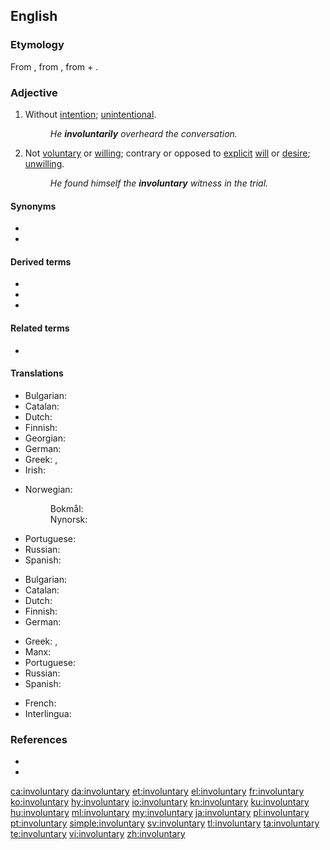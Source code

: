 ==English==

===Etymology===
From {{prefix|in|voluntary|lang=en}}, from {{etyl|LL.|en}} {{m|la|involontarius}}, from {{m|la|in}} + {{m|la|volontarius}}.

===Adjective===
{{en-adj}}

# Without [[intention]]; [[unintentional]].
#: ''He '''involuntarily''' overheard the conversation.''
# Not [[voluntary]] or [[willing]]; contrary or opposed to [[explicit]] [[will]] or [[desire]]; [[unwilling]].
#: ''He found himself the '''involuntary''' witness in the trial.''

====Synonyms====
* {{l|en|unbewised}}
* {{l|en|unvoluntary}}

====Derived terms====
* {{l|en|involuntarily}}
* {{l|en|involuntariness}}
* {{l|en|involuntary manslaughter}}

====Related terms====
* {{l|en|volunteer}}

====Translations====
{{trans-top|Without intention; unintentional}}
* Bulgarian: {{t+|bg|неволно|sc=Cyrl}}
* Catalan: {{t|ca|involuntari}}
* Dutch: {{t|nl|niet intentioneel}}
* Finnish: {{t+|fi|tahaton}}
* Georgian: {{t|ka|უნებლიე}}
* German: {{t+|de|unabsichtlich}}
* Greek: {{t+|el|ακούσιος|m}}, {{t+|el|αθέλητος|m}}
* Irish: {{t|ga|éadoilteanach}}
{{trans-mid}}
* Norwegian: 
*: Bokmål: {{t|nb|ufrivillig}}
*: Nynorsk: {{t|nn|ufrivillig}}
* Portuguese: {{t+|pt|involuntário|m}}
* Russian: {{t+|ru|нево́льный}}
* Spanish: {{t+|es|involuntario}}
{{trans-bottom}}

{{trans-top|Not voluntary or willing; contrary or opposed to explicit will or desire; unwilling}}
* Bulgarian: {{t+|bg|неволен|m|sc=Cyrl}}
* Catalan: {{t|ca|involuntari}}
* Dutch: {{t+|nl|onwillekeurig}}
* Finnish: {{t|fi|vastentahtoinen}}
* German: {{t+|de|unfreiwillig}}
{{trans-mid}}
* Greek: {{t+|el|ακούσιος|m}}, {{t+|el|αθέλητος|m}}
* Manx: {{t|gv|neuarryltagh}}
* Portuguese: {{t+|pt|involuntário|m}}
* Russian: {{t+|ru|нево́льный}}
* Spanish: {{t+|es|involuntario}}
{{trans-bottom}}

{{checktrans-top}}
* French: {{t-check|fr|involontaire}}
* Interlingua: {{t-check|ia|involuntari}}
{{trans-mid}}
{{trans-bottom}}

===References===
* {{R:Century 1911}}
* {{R:Webster 1913}}

[[ca:involuntary]]
[[da:involuntary]]
[[et:involuntary]]
[[el:involuntary]]
[[fr:involuntary]]
[[ko:involuntary]]
[[hy:involuntary]]
[[io:involuntary]]
[[kn:involuntary]]
[[ku:involuntary]]
[[hu:involuntary]]
[[ml:involuntary]]
[[my:involuntary]]
[[ja:involuntary]]
[[pl:involuntary]]
[[pt:involuntary]]
[[simple:involuntary]]
[[sv:involuntary]]
[[tl:involuntary]]
[[ta:involuntary]]
[[te:involuntary]]
[[vi:involuntary]]
[[zh:involuntary]]